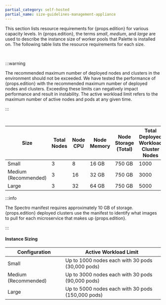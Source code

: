 ```yaml
---
partial_category: self-hosted
partial_name: size-guidelines-management-appliance
---
```


This section lists resource requirements for {props.edition} for various capacity levels. In {props.edition}, the terms _small_,
_medium_, and _large_ are used to describe the instance size of worker pools that Palette is installed on. The following
table lists the resource requirements for each size.

<br />

:::warning

The recommended maximum number of deployed nodes and clusters in the environment should not be exceeded. We have tested
the performance of {props.edition} with the recommended maximum number of deployed nodes and clusters. Exceeding these limits
can negatively impact performance and result in instability. The active workload limit refers to the maximum number of
active nodes and pods at any given time.

:::

<br />

| **Size**             | **Total Nodes** | **Node CPU** | **Node Memory** | **Node Storage (Total)** | **Total Deployed Workload Cluster Nodes** | **Deployed Clusters with 10 Nodes** |
| -------------------- | --------------- | ------------ | --------------- | ------------------------ | ----------------------------------------- | ----------------------------------- |
| Small                | 3               | 8            | 16 GB           | 750 GB                   | 1000                                      | 100                                 |
| Medium (Recommended) | 3               | 16           | 32 GB           | 750 GB                   | 3000                                      | 300                                 |
| Large                | 3               | 32           | 64 GB           | 750 GB                   | 5000                                      | 500                                 |

:::info

The Spectro manifest requires approximately 10 GB of storage. {props.edition} deployed clusters use the manifest to identify what images to pull for each microservice that makes up {props.edition}.

:::

#### Instance Sizing

| **Configuration**    | **Active Workload Limit**                         |
| -------------------- | ------------------------------------------------- |
| Small                | Up to 1000 nodes each with 30 pods (30,000 pods)  |
| Medium (Recommended) | Up to 3000 nodes each with 30 pods (90,000 pods)  |
| Large                | Up to 5000 nodes each with 30 pods (150,000 pods) |

